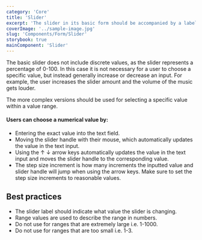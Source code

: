 ```yaml
---
category: 'Core'
title: 'Slider'
excerpt: 'The slider in its basic form should be accompanied by a label and a number input that doubles as a display for the slider’s current value.'
coverImage: '../sample-image.jpg'
slug: 'Components/Form/Slider'
storybook: true
mainComponent: 'Slider'
---
```


The basic slider does not include discrete values, as the slider represents a percentage of 0-100. In this case it is not necessary for a user to choose a specific value, but instead generally increase or decrease an input. For example, the user increases the slider amount and the volume of the music gets louder.

The more complex versions should be used for selecting a specific value within a value range.

#### Users can choose a numerical value by:

- Entering the exact value into the text field.
- Moving the slider handle with their mouse, which automatically updates the value in the text input.
- Using the ↑ ↓ arrow keys automatically updates the value in the text input and moves the slider handle to the corresponding value.
- The step size increment is how many increments the inputted value and slider handle will jump when using the arrow keys. Make sure to set the step size increments to reasonable values.

## Best practices

- The slider label should indicate what value the slider is changing.
- Range values are used to describe the range in numbers.
- Do not use for ranges that are extremely large i.e. 1-1000.
- Do not use for ranges that are too small i.e. 1-3.
